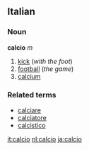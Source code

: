 ==Italian==
===Noun===
'''calcio''' ''m''

#[[kick]] (''with the foot'')
#[[football]] (''the game'')
#[[calcium]]

===Related terms===
*[[calciare]]
*[[calciatore]]
*[[calcistico]]

[[it:calcio]]
[[nl:calcio]]
[[ja:calcio]]